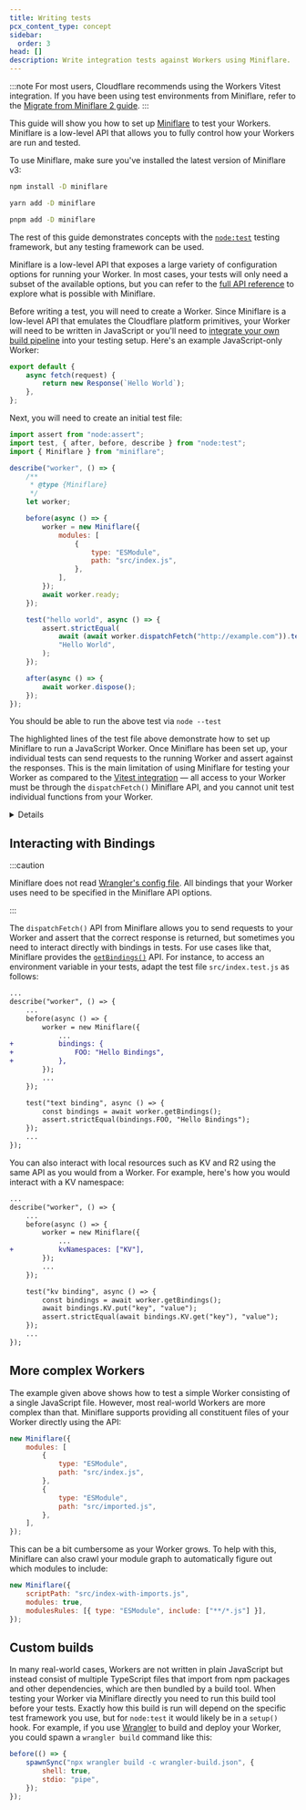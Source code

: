 ```yaml
---
title: Writing tests
pcx_content_type: concept
sidebar:
  order: 3
head: []
description: Write integration tests against Workers using Miniflare.
---
```




:::note
For most users, Cloudflare recommends using the Workers Vitest integration. If you have been using test environments from Miniflare, refer to the [Migrate from Miniflare 2 guide](/workers/testing/vitest-integration/migration-guides/migrate-from-miniflare-2/).
:::

This guide will show you how to set up [Miniflare](/workers/testing/miniflare) to test your Workers. Miniflare is a low-level API that allows you to fully control how your Workers are run and tested.

To use Miniflare, make sure you've installed the latest version of Miniflare v3:

<Tabs> <TabItem label="npm">

```sh
npm install -D miniflare
```

</TabItem> <TabItem label="yarn">

```sh
yarn add -D miniflare
```

</TabItem> <TabItem label="pnpm">

```sh
pnpm add -D miniflare
```

</TabItem> </Tabs>

The rest of this guide demonstrates concepts with the [`node:test`](https://nodejs.org/api/test.html) testing framework, but any testing framework can be used.

Miniflare is a low-level API that exposes a large variety of configuration options for running your Worker. In most cases, your tests will only need a subset of the available options, but you can refer to the [full API reference](/workers/testing/miniflare/get-started/#reference) to explore what is possible with Miniflare.

Before writing a test, you will need to create a Worker. Since Miniflare is a low-level API that emulates the Cloudflare platform primitives, your Worker will need to be written in JavaScript or you'll need to [integrate your own build pipeline](#custom-builds) into your testing setup. Here's an example JavaScript-only Worker:

```js title="src/index.js"
export default {
	async fetch(request) {
		return new Response(`Hello World`);
	},
};
```

Next, you will need to create an initial test file:

```js {12,13,14,15,16,17,18,19} title="src/index.test.js"
import assert from "node:assert";
import test, { after, before, describe } from "node:test";
import { Miniflare } from "miniflare";

describe("worker", () => {
	/**
	 * @type {Miniflare}
	 */
	let worker;

	before(async () => {
		worker = new Miniflare({
			modules: [
				{
					type: "ESModule",
					path: "src/index.js",
				},
			],
		});
		await worker.ready;
	});

	test("hello world", async () => {
		assert.strictEqual(
			await (await worker.dispatchFetch("http://example.com")).text(),
			"Hello World",
		);
	});

	after(async () => {
		await worker.dispose();
	});
});
```

You should be able to run the above test via `node --test`

The highlighted lines of the test file above demonstrate how to set up Miniflare to run a JavaScript Worker. Once Miniflare has been set up, your individual tests can send requests to the running Worker and assert against the responses. This is the main limitation of using Miniflare for testing your Worker as compared to the [Vitest integration](/workers/testing/vitest-integration/) — all access to your Worker must be through the `dispatchFetch()` Miniflare API, and you cannot unit test individual functions from your Worker.

<Details header="What runtime are tests running in?">
	When using the [Vitest integration](/workers/testing/vitest-integration/),
	your entire test suite runs in
	[`workerd`](https://github.com/cloudflare/workerd), which is why it is possible
	to unit test individual functions. By contrast, when using a different testing
	framework to run tests via Miniflare, only your Worker itself is running in
	[`workerd`](https://github.com/cloudflare/workerd) — your test files run in
	Node.js. This means that importing functions from your Worker into your test
	files might exhibit different behaviour than you'd see at runtime if the
	functions rely on `workerd`-specific behaviour.
</Details>

## Interacting with Bindings

:::caution

Miniflare does not read [Wrangler's config file](/workers/wrangler/configuration). All bindings that your Worker uses need to be specified in the Miniflare API options.

:::

The `dispatchFetch()` API from Miniflare allows you to send requests to your Worker and assert that the correct response is returned, but sometimes you need to interact directly with bindings in tests. For use cases like that, Miniflare provides the [`getBindings()`](/workers/testing/miniflare/get-started/#reference) API. For instance, to access an environment variable in your tests, adapt the test file `src/index.test.js` as follows:

```diff lang="js" title="src/index.test.js"
...
describe("worker", () => {
	...
	before(async () => {
		worker = new Miniflare({
			...
+			bindings: {
+				FOO: "Hello Bindings",
+			},
		});
		...
	});

	test("text binding", async () => {
		const bindings = await worker.getBindings();
		assert.strictEqual(bindings.FOO, "Hello Bindings");
	});
	...
});
```

You can also interact with local resources such as KV and R2 using the same API as you would from a Worker. For example, here's how you would interact with a KV namespace:

```diff lang="js" title="src/index.test.js"
...
describe("worker", () => {
	...
	before(async () => {
		worker = new Miniflare({
			...
+			kvNamespaces: ["KV"],
		});
		...
	});

	test("kv binding", async () => {
		const bindings = await worker.getBindings();
		await bindings.KV.put("key", "value");
		assert.strictEqual(await bindings.KV.get("key"), "value");
	});
	...
});
```

## More complex Workers

The example given above shows how to test a simple Worker consisting of a single JavaScript file. However, most real-world Workers are more complex than that. Miniflare supports providing all constituent files of your Worker directly using the API:

```js
new Miniflare({
	modules: [
		{
			type: "ESModule",
			path: "src/index.js",
		},
		{
			type: "ESModule",
			path: "src/imported.js",
		},
	],
});
```

This can be a bit cumbersome as your Worker grows. To help with this, Miniflare can also crawl your module graph to automatically figure out which modules to include:

```js
new Miniflare({
	scriptPath: "src/index-with-imports.js",
	modules: true,
	modulesRules: [{ type: "ESModule", include: ["**/*.js"] }],
});
```

## Custom builds

In many real-world cases, Workers are not written in plain JavaScript but instead consist of multiple TypeScript files that import from npm packages and other dependencies, which are then bundled by a build tool. When testing your Worker via Miniflare directly you need to run this build tool before your tests. Exactly how this build is run will depend on the specific test framework you use, but for `node:test` it would likely be in a `setup()` hook. For example, if you use [Wrangler](/workers/wrangler/) to build and deploy your Worker, you could spawn a `wrangler build` command like this:

```js
before(() => {
	spawnSync("npx wrangler build -c wrangler-build.json", {
		shell: true,
		stdio: "pipe",
	});
});
```
